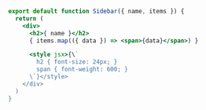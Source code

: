 ```jsx
export default function Sidebar({ name, items }) {
  return (
    <div>
      <h2>{ name }</h2>
      { items.map(({ data }) => <span>{data}</span>) }

      <style jsx>{\`
        h2 { font-size: 24px; }
        span { font-weight: 600; }
      \`}</style>
    </div>
  )
}
```

